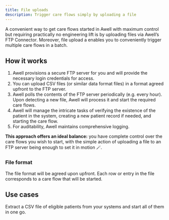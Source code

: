 ```yaml
---
title: File uploads
description: Trigger care flows simply by uploading a file
---
```


A convenient way to get care flows started in Awell with maximum control but requiring practically no engineering lift is by uploading files via Awell’s FTP Connector. Moreover, file upload a enables you to conveniently trigger multiple care flows in a batch.

## How it works

1. Awell provisions a secure FTP server for you and will provide the necessary login credentials for access.
2. You can upload CSV files (or similar data format files) in a format agreed upfront to the FTP server.
3. Awell polls the contents of the FTP server periodically (e.g. every hour). Upon detecting a new file, Awell will process it and start the required care flows.
4. Awell will manage the intricate tasks of verifying the existence of the patient in the system, creating a new patient record if needed, and starting the care flow.
5. For auditability, Awell maintains comprehensive logging.

**This approach offers an ideal balance:** you have complete control over the care flows you wish to start, with the simple action of uploading a file to an FTP server being enough to set it in motion 🪄.

### File format

The file format will be agreed upon upfront. Each row or entry in the file corresponds to a care flow that will be started.

## Use cases

Extract a CSV file of eligible patients from your systems and start all of them in one go.
